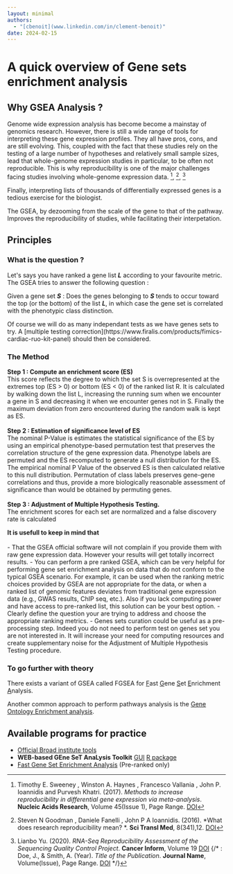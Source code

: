 ```yaml
---
layout: minimal
authors:
  - "[cbenoit](www.linkedin.com/in/clement-benoit)"
date: 2024-02-15
---
```


# A quick overview of Gene sets enrichment analysis

## Why GSEA Analysis ?

Genome wide expression analysis has become become a mainstay of genomics research. However, there is still a wide range of tools for interpreting these gene expression profiles. 
They all have pros, cons, and are still evolving. This, coupled with the fact that these studies rely on the testing of a large number of hypotheses and relatively small sample sizes, lead that whole-genome expression studies in particular, to be often not reproducible. 
This is why reproducibility is one of the major challenges facing studies involving whole-genome expression data. [^1], [^2], [^3]

Finally, interpreting lists of thousands of differentially expressed genes is a tedious exercise for the biologist. 

The GSEA, by dezooming from the scale of the gene to that of the pathway. Improves the reproducibility of studies, 
while facilitating their interpetation.

## Principles

### What is the question ?

Let's says you have ranked a gene list <b><i>L</i></b> according to your favourite metric. The GSEA tries to answer the following question : <br/>
<p className="popacity">
Given a gene set <b><i>S</i></b> : Does the genes belonging to <b><i>S</i></b> tends to occur toward the top (or the bottom) of the list <b><i>L</i></b>, 
in which case the gene set is correlated with the phenotypic class distinction.
</p>
Of course we will do as many independant tests as we have genes sets to try.
A [multiple testing correction](https://www.firalis.com/products/fimics-cardiac-ruo-kit-panel) should then be considered.

### The Method

**Step 1 : Compute an enrichment score (ES)**<br/>
This score reflects the degree to which the set S is overrepresented at the extremes top (ES > 0) or bottom (ES < 0) of the ranked list R. It is calculated by walking down the list L, 
increasing the running sum when we encounter a gene in S and decreasing it when we encounter genes not in S. Finally the maximum deviation from zero encountered during the random walk is kept as ES. <br/><br/>
**Step 2 : Estimation of significance level of ES**<br/>
The nominal P-Value is estimates the statistical significance of the ES by using an empirical phenotype-based permutation test that
 preserves the correlation structure of the gene expression data. Phenotype labels are permuted and the ES recomputed to generate a null distribution for the ES. The empirical nominal P Value of the observed ES is then calculated relative to
  this null distribution. Permutation of class labels preserves gene-gene correlations and thus, provide a more biologically reasonable assessment of significance than would be obtained by permuting genes.<br/><br/>
**Step 3 : Adjustment of Multiple Hypothesis Testing.**<br/>
 The enrichment scores for each set are normalized and a false discovery rate is calculated

<p className="popacitydanger" >
  <div style={{ textAlign: 'center' }}>
    <strong>It is usefull to keep in mind that</strong>
  </div><br />
- That the GSEA official software will not complain if you provide them with raw gene expression data. However your results will get totally incorrect results.
- You can perform a pre ranked GSEA, which can be very helpful for performing gene set enrichment analysis on data that do not conform to the typical GSEA scenario. For example, it can be used when the ranking metric choices provided by GSEA are not appropriate for the data, or when a ranked list of genomic features deviates from traditional gene expression data (e.g., GWAS results, ChIP seq, etc.). Also if you lack computing power and have access to pre-ranked list, this solution can be your best option.
- Clearly define the question your are trying to address and choose the appropriate ranking metrics.
- Genes sets curation could be useful as a pre-processing step. Indeed you do not need to perform test on genes set you are not interested in. It will increase your need for computing resources and create supplementary noise for the Adjustment of Multiple Hypothesis Testing procedure.
</p>

### To go further with theory

There exists a variant of GSEA called FGSEA for <u>F</u>ast <u>G</u>ene <u>S</u>et <u>E</u>nrichment <u>A</u>nalysis.<br/>

Another common approach to perform pathways analysis is the [Gene Ontology Enrichment analysis](https://geneontology.org/docs/go-enrichment-analysis/).

## Available programs for practice
- [Official Broad institute tools](https://www.gsea-msigdb.org/gsea/downloads.jsp)
- **WEB-based GEne SeT AnaLysis Toolkit** 
[GUI](https://www.webgestalt.org/)
[R package](https://cran.r-project.org/web/packages/WebGestaltR/index.html)
- [Fast Gene Set Enrichment Analysis](https://bioconductor.org/packages/release/bioc/html/fgsea.html) (Pre-ranked only)


[^1]:  Timothy E. Sweeney , Winston A. Haynes , Francesco Vallania , John P. Ioannidis
and Purvesh Khatri. (2017). *Methods to increase reproducibility in differential gene expression via meta-analysis*. **Nucleic Acids Research**, Volume 45(Issue 1), Page Range. [DOI](https://doi.org/10.1093/nar/gkw797)
[^2]: Steven N Goodman , Daniele Fanelli , John P A Ioannidis. (2016). *What does research reproducibility mean? *. **Sci Transl Med**, 8(341),12. [DOI](https://doi.org/10.1126/scitranslmed.aaf5027)
[^3]: Lianbo Yu. (2020). *RNA-Seq Reproducibility Assessment of the Sequencing Quality Control Project*. **Cancer Inform**, Volume 19 [DOI](https://doi.org/10.1177/1176935120922498)
{/* [^1]: Doe, J., & Smith, A. (Year). *Title of the Publication*. **Journal Name**, Volume(Issue), Page Range. [DOI](https://doi.org/xxxx) */}